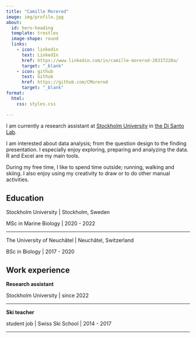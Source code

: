 ```yaml
---
title: "Camille Morerod"
image: img/profile.jpg
about:
  id: hero-heading
  template: trestles
  image-shape: round
  links:
    - icon: linkedin
      text: LinkedIn
      href: https://www.linkedin.com/in/camille-morerod-28317220a/
      target: "_blank"
    - icon: github
      text: Github
      href: https://github.com/CMorerod
      target: "_blank"
format:
  html:
    css: styles.css    
  
---
```





::: {#hero-heading}

I am currently a research assistant at <a href="https://www.su.se/english/profiles/camo8324-1.638026" target="_blank" class="button">Stockholm University</a> in <a href="https://www.valentinadisanto.com" target="_blank" class="button">the Di Santo Lab</a>.



I am interested about data analysis; from the question design to the finding presentation. I especially enjoy exploring, preparing and analyzing the data. R and Excel are my main tools. 

During my free time, I like to spend time outside; running, walking and skiing. I also enjoy using my creativity to draw or to do other manual activities. 

## Education 

Stockholm University | Stockholm, Sweden

MSc in Marine Biology | 2020 - 2022

---

The University of Neuchâtel | Neuchâtel, Switzerland

BSc in Biology | 2017 - 2020

## Work experience


**Research assistant**

Stockholm University | since 2022

---


**Ski teacher** 

student job | Swiss Ski School | 2014 - 2017

---


:::

